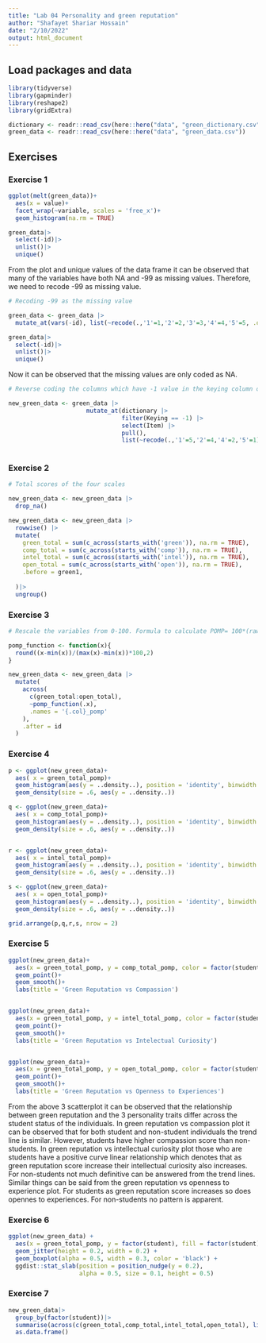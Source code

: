 ```yaml
---
title: "Lab 04 Personality and green reputation"
author: "Shafayet Shariar Hossain"
date: "2/10/2022"
output: html_document
---
```


## Load packages and data

```r
library(tidyverse)
library(gapminder)
library(reshape2)
library(gridExtra)

dictionary <- readr::read_csv(here::here("data", "green_dictionary.csv"))
green_data <- readr::read_csv(here::here("data", "green_data.csv"))


```





## Exercises

### Exercise 1


```r

ggplot(melt(green_data))+
  aes(x = value)+
  facet_wrap(~variable, scales = 'free_x')+
  geom_histogram(na.rm = TRUE)

green_data|>
  select(-id)|>
  unlist()|>
  unique()

```

From the plot and unique values of the data frame it can be observed that many of the variables have both NA and -99 as missing values. Therefore, we need to recode -99 as missing value.


```r

# Recoding -99 as the missing value

green_data <- green_data |>
  mutate_at(vars(-id), list(~recode(.,'1'=1,'2'=2,'3'=3,'4'=4,'5'=5, .default = NA_real_)))

green_data|>
  select(-id)|>
  unlist()|>
  unique()


```

Now it can be observed that the missing values are only coded as NA.

```r

# Reverse coding the columns which have -1 value in the keying column of the dictionary file

new_green_data <- green_data |>
                      mutate_at(dictionary |> 
                                filter(Keying == -1) |> 
                                select(Item) |>
                                pull(),
                                list(~recode(.,'1'=5,'2'=4,'4'=2,'5'=1)))
                                
```

### Exercise 2


```r

# Total scores of the four scales

new_green_data <- new_green_data |>
  drop_na()

new_green_data <- new_green_data |>
  rowwise() |>
  mutate(
    green_total = sum(c_across(starts_with('green')), na.rm = TRUE),
    comp_total = sum(c_across(starts_with('comp')), na.rm = TRUE),
    intel_total = sum(c_across(starts_with('intel')), na.rm = TRUE),
    open_total = sum(c_across(starts_with('open')), na.rm = TRUE),
    .before = green1,
    
  )|>
  ungroup()


```

### Exercise 3


```r
# Rescale the variables from 0-100. Formula to calculate POMP= 100*(raw - min)/(max - min)

pomp_function <- function(x){
  round((x-min(x))/(max(x)-min(x))*100,2)
}

new_green_data <- new_green_data |>
  mutate(
    across(
      c(green_total:open_total),
      ~pomp_function(.x),
      .names = '{.col}_pomp'
    ),
    .after = id
  )


```


### Exercise 4


```r


p <- ggplot(new_green_data)+
  aes( x = green_total_pomp)+
  geom_histogram(aes(y = ..density..), position = 'identity', binwidth = 15)+
  geom_density(size = .6, aes(y = ..density..))

q <- ggplot(new_green_data)+
  aes( x = comp_total_pomp)+
  geom_histogram(aes(y = ..density..), position = 'identity', binwidth = 10)+
  geom_density(size = .6, aes(y = ..density..))


r <- ggplot(new_green_data)+
  aes( x = intel_total_pomp)+
  geom_histogram(aes(y = ..density..), position = 'identity', binwidth = 12)+
  geom_density(size = .6, aes(y = ..density..))

s <- ggplot(new_green_data)+
  aes( x = open_total_pomp)+
  geom_histogram(aes(y = ..density..), position = 'identity', binwidth = 10)+
  geom_density(size = .6, aes(y = ..density..))

grid.arrange(p,q,r,s, nrow = 2)

```


### Exercise 5


```r

ggplot(new_green_data)+
  aes(x = green_total_pomp, y = comp_total_pomp, color = factor(student))+
  geom_point()+
  geom_smooth()+
  labs(title = 'Green Reputation vs Compassion')


ggplot(new_green_data)+
  aes(x = green_total_pomp, y = intel_total_pomp, color = factor(student))+
  geom_point()+
  geom_smooth()+
  labs(title = 'Green Reputation vs Intelectual Curiosity')


ggplot(new_green_data)+
  aes(x = green_total_pomp, y = open_total_pomp, color = factor(student))+
  geom_point()+
  geom_smooth()+
  labs(title = 'Green Reputation vs Openness to Experiences')

```

From the above 3 scatterplot it can be observed that the relationship between green reputation and the 3 personality traits differ across the student status of the individuals. In green reputation vs compassion plot it can be observed that for both student and non-student individuals the trend line is similar. However, students have higher compassion score than non-students. In green reputation vs intellectual curiosity plot those who are students have a positive curve linear relationship which denotes that as green reputation score increase their intellectual curiosity also increases. For non-students not much definitive can be answered from the trend lines. Similar things can be said from the green reputation vs openness to experience plot. For students as green reputation score increases so does opennes to experiences. For non-students no pattern is apparent. 

### Exercise 6


```r


ggplot(new_green_data) +
  aes(x = green_total_pomp, y = factor(student), fill = factor(student), color = factor(student)) + 
  geom_jitter(height = 0.2, width = 0.2) +
  geom_boxplot(alpha = 0.5, width = 0.3, color = 'black') +
  ggdist::stat_slab(position = position_nudge(y = 0.2),
                    alpha = 0.5, size = 0.1, height = 0.5)
```



### Exercise 7

```r

new_green_data|>
  group_by(factor(student))|>
  summarise(across(c(green_total,comp_total,intel_total,open_total), list(mean = mean, stddev = sd, median = median, min = min, max = max)))|>
  as.data.frame()
  
```

